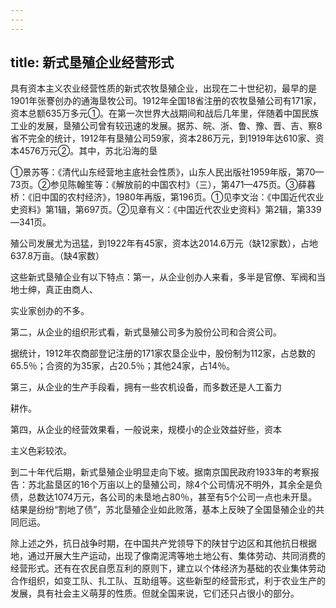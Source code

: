 ```yaml
---
---
---
```

title: 新式垦殖企业经营形式
---



具有资本主义农业经营性质的新式农牧垦殖企业，出现在二十世纪初，最早的是1901年张謇创办的通海垦牧公司。1912年全国18省注册的农牧垦殖公司有171家，资本总额635万多元①。在第一次世界大战期间和战后几年里，伴随着中国民族工业的发展，垦殖公司曾有较迅速的发展。据苏、皖、浙、鲁、豫、晋、吉、察8省不完全的统计，1912年有垦殖公司59家，资本286万元，到1919年达610家、资本4576万元②。其中，苏北沿海的垦

①景苏等：《清代山东经营地主底社会性质》，山东人民出版社1959年版，第70—73页。②参见陈翰笙等：《解放前的中国农村》（三），第471—475页。③薛暮桥：《旧中国的农村经济》，1980年再版，第196页。①见李文治：《中国近代农业史资料》第1辑，第697页。②见章有义：《中国近代农业史资料》第2辑，第339—341页。

殖公司发展尤为迅猛，到1922年有45家，资本达2014.6万元（缺12家数），占地637.8万亩。（缺4家数）

这些新式垦殖企业有以下特点：第一，从企业创办人来看，多半是官僚、军阀和当地士绅，真正由商人、

实业家创办的不多。

第二，从企业的组织形式看，新式垦殖公司多为股份公司和合资公司。

据统计，1912年农商部登记注册的171家农垦企业中，股份制为112家，占总数的65.5％；合资的为35家，占20.5％；其他24家，占14％。

第三，从企业的生产手段看，拥有一些农机设备，而多数还是人工畜力

耕作。

第四，从企业的经营效果看，一般说来，规模小的企业效益好些，资本

主义色彩较浓。

到二十年代后期，新式垦殖企业明显走向下坡。据南京国民政府1933年的考察报告：苏北盐垦区的16个万亩以上的垦殖公司，除4个公司情况不明外，其余全是负债，总数达1074万元，各公司的未垦地占80％，甚至有5个公司一点也未开垦。结果是纷纷“割地了债”，苏北垦殖企业如此败落，基本上反映了全国垦殖企业的共同厄运。

除上述之外，抗日战争时期，在中国共产党领导下的陕甘宁边区和其他抗日根据地，通过开展大生产运动，出现了像南泥湾等地土地公有、集体劳动、共同消费的经营形式。还有在农民自愿互利的原则下，建立以个体经济为基础的农业集体劳动合作组织，如变工队、扎工队、互助组等。这些新型的经营形式，利于农业生产的发展，具有社会主义萌芽的性质。但就全国来说，它们还只占很小的部分。